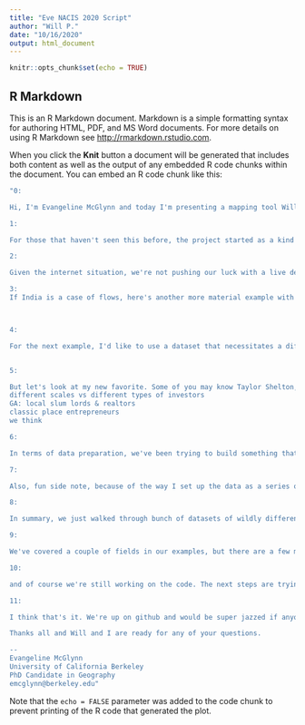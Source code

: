 ```yaml
---
title: "Eve NACIS 2020 Script"
author: "Will P."
date: "10/16/2020"
output: html_document
---
```


```r
knitr::opts_chunk$set(echo = TRUE)
```

## R Markdown

This is an R Markdown document. Markdown is a simple formatting syntax for authoring HTML, PDF, and MS Word documents. For more details on using R Markdown see <http://rmarkdown.rstudio.com>.

When you click the **Knit** button a document will be generated that includes both content as well as the output of any embedded R code chunks within the document. You can embed an R code chunk like this:

```r

"0:

Hi, I'm Evangeline McGlynn and today I'm presenting a mapping tool Will Payne and I have been working on, the Pseudo-spatial chart program. We've actually presented an alpha version of the same project before, but today we hope to show off a more robust version by way of walking through some data sets to show what staying in relational space can do.

1:

For those that haven't seen this before, the project started as a kind of polemic to the GIS-logics that have steam rolled other kinds of geographic thought, in spite of our technical ability to reproduce it. With the Pseudo-spatial Chart Program, we hoped to make a proof of concept for an automated way to visualize space somewhere between geographic and networked relationships. That is to say, how do we visualise data where distance matters, but isn't the defining aspect of the dynamic. Eg, if I'm talking about LA,SF and NYC, it's important that NY is farther away, but not maybe not important to stress that it's 1000x of times farther. All of that sounds pretty fuzzy, but the result is a relatively robust tool for customizing distance decay.

2:

Given the internet situation, we're not pushing our luck with a live demo today (I promise it works!), but let's look at the program itself. We built it in R/Shiny (for now) and are relying heavily on ggplot to visualize. Let's take a look at the program's default dataset to orient. Here we're looking at a global dataset of remittances to India. I didn't put labels here because I think we can wrap our brains around it without. We've essentially produced a polar projection centered around India. Notice the light outline of Africa here, those big circles on the top are the US and Canada, and we see a whole bunch of remittance money coming from the Gulf state. Now that we're oriented, I'd like to point out the various options we have: toggles for labels, controls for data column selection, and different ways to choose the symbol size. All of these make it a designer-friendly tool without insisting on the output being the final product--hence the SVG output

3:
If India is a case of flows, here's another more material example with our Austin bike-share usage dataset. PsCP allows you to toggle between variables relative to the same center. This particular case isn't super exciting, there's a barely perceptible differece, but the SE corner, but it does give an idea of the reach of the network and some insight into intra-urban dynamics--and we like making small multiples. With a bigger dataset, we might do the same transformation for each station.



4:

For the next example, I'd like to use a dataset that necessitates a different kind of value interpretation. This is the customer log of a small biz in NH. In local businesses, the distance decay is rather precipitous, so it makes sense that we would visualize the data with a logorithmic interpolation, in order to capture all of those tiny New England towns without completely losing the few—but important—outliers. So even if most of the business comes from Nashua and Merrimack, I want to know about those multiple west coast visitors. [turn off labels for emphasis]


5:

But let's look at my new favorite. Some of you may know Taylor Shelton, who kindly lent us data on the ten largest landholders of residential property in Fulton County Georgia. We plugged all the data into the system and got some interesting insight on seats of power distant from the buildings themselves. Look at this first map where you see how yes, there are landlords out of the county, but at least a lot of per-parcel value is still controlled within the state, as opposed to total acreage, which shoots over to Texas and the USVirgin Islands (a tax haven). You'll also notice I made custom distance breaks here in order to emphasize local holdings that would otherwise pile on top of each other.
different scales vs different types of investors
GA: local slum lords & realtors
classic place entrepreneurs
we think

6:

In terms of data preparation, we've been trying to build something that is as not-fussy as possible with data. I currently live in Armenia, a country that's been at war for the last 3 weeks, so shortly before this conference as a kind of cathartic exercise, I made a data set of all the diplomatic multi-lateral organizations each of the stakeholder countries is in, in part because a big criticism is the failure of European diplomacy. I hand-entered the data on a spreadsheet, using all the same columns I would were I to make a choropleth map, the only difference being there is one extra column to add, 'isCTR' to tell the program where to center the map. Here, because Armenia, Azerbaijan, Russia, and Turkey are all close to all these fiddly little countries in Europe, I made custom distance cut points, basically deciding that anything less than 2k km is 'near' and anything more than 6k km is 'far.' You can see by comparison the relative influence of small/large economies, but also how yolked they all are to Euro-dominated organizations. I like this case because Armenia and Azerbaijan are SUCH small countries surrounded by SUCH big ones, that they could easily get overlooked in a choropleth, or even a cartogram—given the center country doesn't 'need' data—so the pseudo-spatial chart program acts as a way to assert their importance.

7:

Also, fun side note, because of the way I set up the data as a series of binaries, switching variables doesn't give more real charts but rather is a way to flip through organizational membership

8:

In summary, we just walked through bunch of datasets of wildly different scales and adjusted interpolation accordingly, but dependent not on size but on the dynamics of each individual data set. There is no out of the box solution

9:

We've covered a couple of fields in our examples, but there are a few more things we hope to try with different types of datasets,

10:

and of course we're still working on the code. The next steps are trying to automate some decisions based on the dataset, and build in capacity for geo-context/basemaps.

11:

I think that's it. We're up on github and would be super jazzed if anyone wants to help us hack through some of our harder technical obstacles!

Thanks all and Will and I are ready for any of your questions.

-- 
Evangeline McGlynn
University of California Berkeley
PhD Candidate in Geography
emcglynn@berkeley.edu"


```

Note that the `echo = FALSE` parameter was added to the code chunk to prevent printing of the R code that generated the plot.
